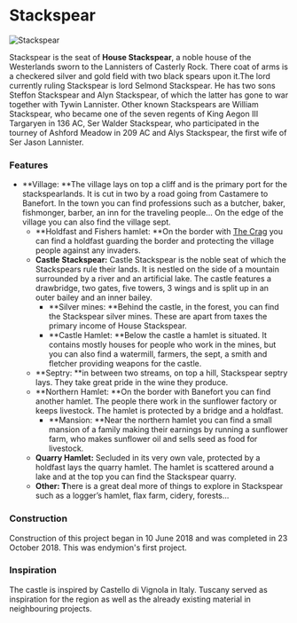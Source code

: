 

# Stackspear

<Image src="https://cdn.sanity.io/images/1as7cn02/production/87374284c761e119b0ee1156ec07f24da387be68-1920x1080.png?w=976&h=350&fit=crop&crop=center&auto=format" alt="Stackspear" width={976} height={350}  />

<ProjectDetails
  floatRight
  region="Westerlands"
  house="House Stackspear"
  type="Castle"
  status="Completed"
  warp="/warp stackspear"
  projectLead="endymion"
  dateStarted="June 27, 2018"
  dateCompleted="June 27, 2018"
/>

Stackspear is the seat of **House Stackspear**, a noble house of the Westerlands sworn to the Lannisters of Casterly Rock. There coat of arms is a checkered silver and gold field with two black spears upon it.The lord currently ruling Stackspear is lord Selmond Stackspear. He has two sons Steffon Stackspear and Alyn Stackspear, of which the latter has gone to war together with Tywin Lannister. Other known Stackspears are William Stackspear, who became one of the seven regents of King Aegon III Targaryen in 136 AC, Ser Walder Stackspear, who participated in the tourney of Ashford Meadow in 209 AC and Alys Stackspear, the first wife of Ser Jason Lannister.  


### Features

* **Village: **The village lays on top a cliff and is the primary port for the stackspearlands. It is cut in two by a road going from Castamere to Banefort. In the town you can find professions such as a butcher, baker, fishmonger, barber, an inn for the traveling people... On the edge of the village you can also find the village sept.
  * **Holdfast and Fishers hamlet: **On the border with [The Crag](https://westeroscraft.com/wiki/westerlands/the-crag) you can find a holdfast guarding the border and protecting the village people against any invaders.
  * **Castle Stackspear:** Castle Stackspear is the noble seat of which the Stackspears rule their lands. It is nestled on the side of a mountain surrounded by a river and an artificial lake. The castle features a drawbridge, two gates, five towers, 3 wings and is split up in an outer bailey and an inner bailey.
      * **Silver mines: **Behind the castle, in the forest, you can find the Stackspear silver mines. These are apart from taxes the primary income of House Stackspear.
    * **Castle Hamlet: **Below the castle a hamlet is situated. It contains mostly houses for people who work in the mines, but you can also find a watermill, farmers, the sept, a smith and fletcher providing weapons for the castle.
  * **Septry: **in between two streams, on top a hill, Stackspear septry lays. They take great pride in the wine they produce.
  * **Northern Hamlet: **On the border with Banefort you can find another hamlet. The people there work in the sunflower factory or keeps livestock. The hamlet is protected by a bridge and a holdfast.
      * **Mansion: **Near the northern hamlet you can find a small mansion of a family making their earnings by running a sunflower farm, who makes sunflower oil and sells seed as food for livestock.
  * **Quarry Hamlet:** Secluded in its very own vale, protected by a holdfast lays the quarry hamlet. The hamlet is scattered around a lake and at the top you can find the Stackspear quarry.
  * **Other: T**here is a great deal more of things to explore in Stackspear such as a logger’s hamlet, flax farm, cidery, forests...

### Construction

Construction of this project began in 10 June 2018 and was completed in 23 October 2018. This was endymion's first project.

### Inspiration

The castle is inspired by Castello di Vignola in Italy. Tuscany served as inspiration for the region as well as the already existing material in neighbouring projects.